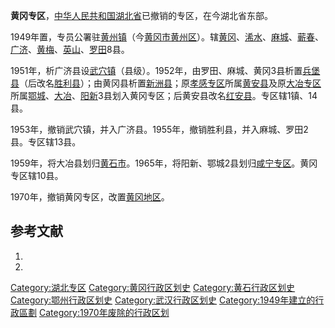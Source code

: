 '''黄冈专区'''，[[中华人民共和国|中华人民共和国]][[湖北省|湖北省]]已撤销的专区，在今湖北省东部。

1949年置，专员公署驻[[黄州镇|黄州镇]]（今[[黄冈市|黄冈市]][[黄州区|黄州区]]）。辖[[黄冈县|黄冈]]、[[浠水县|浠水]]、[[麻城县|麻城]]、[[蕲春县|蕲春]]、[[广济县|广济]]、[[黄梅县|黄梅]]、[[英山县|英山]]、[[罗田县|罗田]]8县。

1951年，析广济县设[[武穴镇|武穴镇]]（县级）。1952年，由罗田、麻城、黄冈3县析置[[兵堡县|兵堡县]]（后改名[[胜利县_(中华人民共和国)|胜利县]]）；由黄冈县析置[[新洲县|新洲县]]；原[[孝感专区|孝感专区]]所属[[黄安县|黄安县]]及原[[大冶专区|大冶专区]]所属[[鄂城县|鄂城]]、[[大冶县|大冶]]、[[阳新县|阳新]]3县划入黄冈专区；后黄安县改名[[红安县|红安县]]。专区辖1镇、14县。

1953年，撤销武穴镇，并入广济县。1955年，撤销胜利县，并入麻城、罗田2县。专区辖13县。

1959年，将大冶县划归[[黄石市|黄石市]]。1965年，将阳新、鄂城2县划归[[咸宁专区|咸宁专区]]。黄冈专区辖10县。

1970年，撤销黄冈专区，改置[[黄冈地区|黄冈地区]]。 

== 参考文献 ==
# {{Cite book | author = 戴均良等 | title = 《中国古今地名大词典》 | location = 上海 | publisher = 上海辞书出版社 | date = 2005 | language = zh-hans }}
# {{Cite book | author = 史为乐 | title = 《中华人民共和国政区沿革（1949-2002）》 | location = 北京 | publisher = 人民出版社 | date = 2006 | language = zh-hans }}

{{湖北省历史二级政区|nocat}}
[[Category:湖北专区|Category:湖北专区]]
[[Category:黄冈行政区划史|Category:黄冈行政区划史]]
[[Category:黄石行政区划史|Category:黄石行政区划史]]
[[Category:鄂州行政区划史|Category:鄂州行政区划史]]
[[Category:武汉行政区划史|Category:武汉行政区划史]]
[[Category:1949年建立的行政區劃|Category:1949年建立的行政區劃]]
[[Category:1970年废除的行政区划|Category:1970年废除的行政区划]]